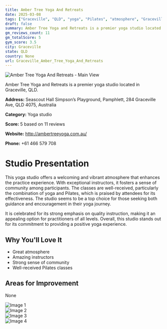 ```yaml
---
title: Amber Tree Yoga And Retreats
date: 2025-03-08
tags: ["Graceville", "QLD", "yoga", "Pilates", "atmosphere", "Graceville"]  
draft: false
summary: Amber Tree Yoga and Retreats is a premier yoga studio located in Graceville, QLD.
gm_reviews_count: 11
gm_totalScore: 5
gym_score: 3.5
city: Graceville
state: QLD
country: None
url: Graceville_Amber_Tree_Yoga_And_Retreats
---
```


<div className="aspect-[16/9] relative my-8">
  <img 
    src="https://lh5.googleusercontent.com/p/AF1QipN67zPk70xSC4v1bIGtkfW9Uau-1F7Hvr4nPzrn=w1920-h1080-k-no"
    alt="Amber Tree Yoga And Retreats - Main View"
    className="object-cover absolute inset-0 w-full h-full rounded-lg"
  />
</div>

Amber Tree Yoga and Retreats is a premier yoga studio located in Graceville, QLD.

**Address:** Seascout Hall Simpson’s Playground, Pamphlett, 284 Graceville Ave, QLD 4075, Australia

**Category:** Yoga studio

**Score:** 5 based on 11 reviews

**Website:** http://ambertreeyoga.com.au/

**Phone:** +61 466 579 708

# Studio Presentation

This yoga studio offers a welcoming and vibrant atmosphere that enhances the practice experience. With exceptional instructors, it fosters a sense of community among participants. The classes are well-received, particularly the combination of yoga and Pilates, which is praised by attendees for its effectiveness. The studio seems to be a top choice for those seeking both guidance and encouragement in their yoga journey.

It is celebrated for its strong emphasis on quality instruction, making it an appealing option for practitioners of all levels. Overall, this studio stands out for its commitment to providing a positive yoga experience.

## Why You'll Love It

- Great atmosphere
- Amazing instructors
- Strong sense of community
- Well-received Pilates classes

## Areas for Improvement

None

<div className="grid grid-cols-1 xl:grid-cols-2 gap-4 my-8">
<div className="aspect-[4/3] relative"><img src="https://lh3.googleusercontent.com/p/AF1QipPWYT9Jrcd6J_A_95bVIFGWJzTEvam147H41zpH=w1920-h1080-k-no" alt="Image 1" className="object-cover absolute inset-0 w-full h-full rounded-lg" /></div>
<div className="aspect-[4/3] relative"><img src="https://lh5.googleusercontent.com/p/AF1QipOwULT0NNfiRK7WnygcXjK79e2EbAS7C6bLDNgq=w1920-h1080-k-no" alt="Image 2" className="object-cover absolute inset-0 w-full h-full rounded-lg" /></div>
<div className="aspect-[4/3] relative"><img src="https://lh5.googleusercontent.com/p/AF1QipOYVYB3HZFOerqsM6oduGzwG2M9sHNTImfVlMbF=w1920-h1080-k-no" alt="Image 3" className="object-cover absolute inset-0 w-full h-full rounded-lg" /></div>
<div className="aspect-[4/3] relative"><img src="https://lh5.googleusercontent.com/p/AF1QipM7OS-27bFseUL00yGN-013P6IU_Y2DFHXafIZ-=w1920-h1080-k-no" alt="Image 4" className="object-cover absolute inset-0 w-full h-full rounded-lg" /></div>
</div>
